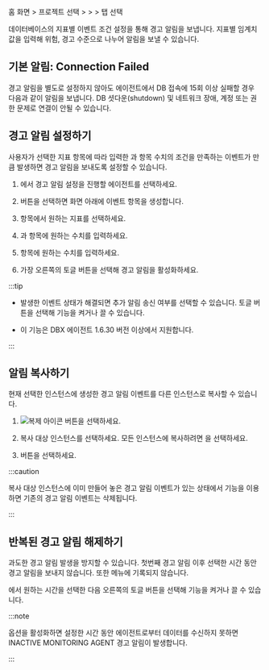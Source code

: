 홈 화면 &gt; 프로젝트 선택 &gt; <Cmdname sid="event_statistic" className="uitext" /> &gt; <Cmdname sid="event_setting" className="uitext" /> &gt; <Cmdname sid="database" className="uitext" /> 탭 선택

데이터베이스의 지표별 이벤트 조건 설정을 통해 경고 알림을 보냅니다. 지표별 임계치 값을 입력해 <span class='vslow'>위험</span>, <span class='vslow'>경고</span> 수준으로 나누어 알림을 보낼 수 있습니다.

<ImgLang img='set-event-db.png' desc='이벤트 설정 - 데이터베이스' />

## 기본 알림: Connection Failed

경고 알림을 별도로 설정하지 않아도 에이전트에서 DB 접속에 15회 이상 실패할 경우 다음과 같이 알림을 보냅니다. DB 셧다운(shutdown) 및 네트워크 장애, 계정 또는 권한 문제로 연결이 안될 수 있습니다.

<ImgLang img='db-default-alert-connection-failed.svg' desc='Connection Failed'/>


## 경고 알림 설정하기

사용자가 선택한 <Cmdname sid="metrics" className="uitext" /> 지표 항목에 따라 입력한 <Cmdname sid="fatal" className="uitext" />과 <Cmdname sid="warn" className="uitext" /> 항목 수치의 조건을 만족하는 이벤트가 <Cmdname sid="number_of_detections" className="uitext" />만큼 발생하면 경고 알림을 보내도록 설정할 수 있습니다.

<ImgLang img='set-event-item-db.png' desc='이벤트' />

1. <Cmdname sid="instance" className="uitext" />에서 경고 알림 설정을 진행할 에이전트를 선택하세요.

1. <Cmdname sid="add_notification" className="uitext" /> 버튼을 선택하면 화면 아래에 이벤트 항목을 생성합니다.

1. <Cmdname sid="metrics" className="uitext" /> 항목에서 원하는 지표를 선택하세요.

1. <Cmdname sid="fatal" className="uitext" />과 <Cmdname sid="warn" className="uitext" /> 항목에 원하는 수치를 입력하세요.

1. <Cmdname sid="number_of_detections" className="uitext" /> 항목에 원하는 수치를 입력하세요.

1. 가장 오른쪽의 토글 버튼을 선택해 경고 알림을 활성화하세요.

:::tip

<Cmdname sid="resolved_event_notification" className="uitext" />

- 발생한 이벤트 상태가 해결되면 추가 알림 송신 여부를 선택할 수 있습니다. 토글 버튼을 선택해 기능을 켜거나 끌 수 있습니다.

- 이 기능은 DBX 에이전트 1.6.30 버전 이상에서 지원합니다.

:::

## 알림 복사하기

현재 선택한 인스턴스에 생성한 경고 알림 이벤트를 다른 인스턴스로 복사할 수 있습니다.

1. ![복제 아이콘](/img/ico-copy.svg) <Cmdname sid="copy_notification" className="uitext" /> 버튼을 선택하세요. 

1. 복사 대상 인스턴스를 선택하세요. 모든 인스턴스에 복사하려면 <Cmdname sid="all_selected" className="uitext" />을 선택하세요.

1. <Cmdname sid="copy" className="uitext" /> 버튼을 선택하세요.

:::caution

복사 대상 인스턴스에 이미 만들어 놓은 경고 알림 이벤트가 있는 상태에서 <Cmdname sid="copy_notification" className="uitext" /> 기능을 이용하면 기존의 경고 알림 이벤트는 삭제됩니다.

:::

## 반복된 경고 알림 해제하기

과도한 경고 알림 발생을 방지할 수 있습니다. 첫번째 경고 알림 이후 선택한 시간 동안 경고 알림을 보내지 않습니다. 또한 <Cmdname sid="event_history" className="uitext" /> 메뉴에 기록되지 않습니다.

<Cmdname sid="BTN07592" className="uitext" />에서 원하는 시간을 선택한 다음 오른쪽의 토글 버튼을 선택해 기능을 켜거나 끌 수 있습니다.

:::note

<Cmdname sid="BTN07592" className="uitext" /> 옵션을 활성화하면 설정한 시간 동안 에이전트로부터 데이터를 수신하지 못하면 <span class="uitext">INACTIVE MONITORING AGENT</span> 경고 알림이 발생합니다.

<ImgLang img='db-set-event-disable-alert.png' desc='INACTIVE MONITORING AGENT'/>

:::